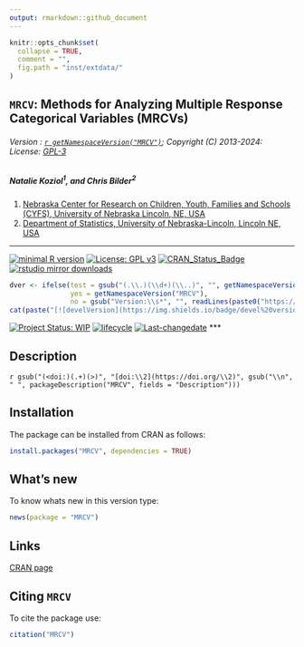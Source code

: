 ```yaml
---
output: rmarkdown::github_document
---
```


```r
knitr::opts_chunk$set(
  collapse = TRUE,
  comment = "",
  fig.path = "inst/extdata/"
)
```

## `MRCV`: Methods for Analyzing Multiple Response Categorical Variables (MRCVs)


###### Version : [`r getNamespaceVersion("MRCV")`](https://myaseen208.com/MRCV/); Copyright (C) 2013-2024: License: [GPL-3](https://www.r-project.org/Licenses/)


##### *Natalie Koziol^1^, and Chris Bilder^2^*
1. [Nebraska Center for Research on Children, Youth, Families and Schools (CYFS), University of Nebraska Lincoln, NE, USA](https://cyfs.unl.edu/personnel/bios/koziol-natalie.php)
2. [Department of Statistics, University of Nebraska-Lincoln, Lincoln NE, USA](https://www.chrisbilder.com/)

***

[![minimal R version](https://img.shields.io/badge/R>%3D-3.5.0-6666ff.svg)](https://cran.r-project.org/)
[![License: GPL v3](https://img.shields.io/badge/License-GPL%20v3-blue.svg)](https://www.gnu.org/licenses/gpl-3.0)
[![CRAN_Status_Badge](https://www.r-pkg.org/badges/version-last-release/MRCV)](https://cran.r-project.org/package=MRCV)
[![rstudio mirror downloads](https://cranlogs.r-pkg.org/badges/grand-total/MRCV?color=green)](https://CRAN.R-project.org/package=MRCV)
<!-- [![packageversion](https://img.shields.io/badge/Package%20version-0.2.3.3-orange.svg)](https://github.com/myaseen208/MRCV) -->

```r
dver <- ifelse(test = gsub("(.\\.)(\\d+)(\\..)", "", getNamespaceVersion("MRCV")) != "",
               yes = getNamespaceVersion("MRCV"),
               no = gsub("Version:\\s*", "", readLines(paste0("https://raw.githubusercontent.com/", "myaseen208/MRCV", "/master/DESCRIPTION"))[grep("Version:", readLines(paste0("https://raw.githubusercontent.com/", "myaseen208/MRCV", "/master/DESCRIPTION")))]))
cat(paste("[![develVersion](https://img.shields.io/badge/devel%20version-", dver, "-orange.svg)](https://github.com/myaseen208/MRCV)", sep = ""))
```

<!-- [![GitHub Download Count](https://github-basic-badges.herokuapp.com/downloads/myaseen208/MRCV/total.svg)] -->
[![Project Status: WIP](https://www.repostatus.org/badges/latest/inactive.svg)](https://www.repostatus.org/#inactive)
[![lifecycle](https://img.shields.io/badge/lifecycle-stable-brightgreen.svg)](https://lifecycle.r-lib.org/articles/stages.html#stable)
[![Last-changedate](https://img.shields.io/badge/last%20change-`r gsub('-', '--', Sys.Date())`-yellowgreen.svg)](https://github.com/myaseen208/MRCV)
***

## Description
`r gsub("(<doi:)(.+)(>)", "[doi:\\2](https://doi.org/\\2)", gsub("\\n", " ", packageDescription("MRCV", fields = "Description")))`

## Installation
The package can be installed from CRAN as follows:

```r
install.packages("MRCV", dependencies = TRUE)
```


## What's new
To know whats new in this version type:

```r
news(package = "MRCV")
```

## Links

[CRAN page](https://cran.r-project.org/package=MRCV)



## Citing `MRCV`
To cite the package use:


```r
citation("MRCV")
```
